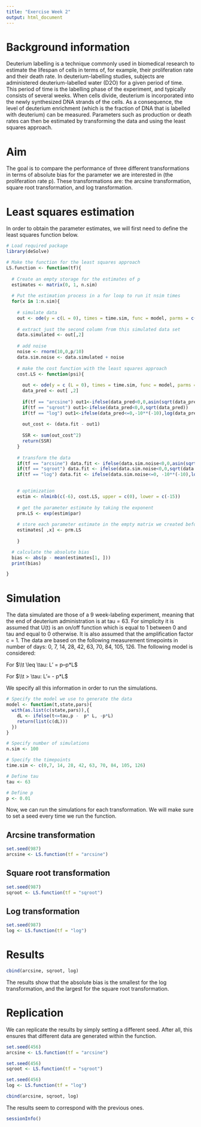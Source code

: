 ```yaml
---
title: "Exercise Week 2"
output: html_document
---
```


# Background information
Deuterium labelling is a technique commonly used in biomedical research to estimate the lifespan of cells in terms of, for example, their proliferation rate and their death rate. In deuterium-labelling studies, subjects are administered deuterium-labelled water (D2O) for a given period of time. This period of time is the labelling phase of the experiment, and typically consists of several weeks. When cells divide, deuterium is incorporated into the newly synthesized DNA strands of the cells. As a consequence, the level of deuterium enrichment (which is the fraction of DNA that is labelled with deuterium) can be measured. Parameters such as production or death rates can then be estimated by transforming the data and using the least squares approach. 

# Aim
The goal is to compare the performance of three different transformations in terms of absolute bias for the parameter we are interested in (the proliferation rate p). These transformations are: the arcsine transformation, square root transformation, and log transformation.

# Least squares estimation
In order to obtain the parameter estimates, we will first need to define the least squares function below.
```r
# Load required package
library(deSolve)

# Make the function for the least squares approach
LS.function <- function(tf){
  
  # Create an empty storage for the estimates of p 
  estimates <- matrix(0, 1, n.sim)
  
  # Put the estimation process in a for loop to run it nsim times 
  for(x in 1:n.sim){
    
    # simulate data
    out <- ode(y = c(L = 0), times = time.sim, func = model, parms = c(p,tau))
    
    # extract just the second column from this simulated data set
    data.simulated <- out[,2]  
    
    # add noise
    noise <- rnorm(10,0,p/10) 
    data.sim.noise <- data.simulated + noise
    
    # make the cost function with the least squares approach 
    cost.LS <- function(psi){
      
      out <- ode(y = c (L = 0), times = time.sim, func = model, parms = c(p = exp(psi[1]), tau))
      data_pred <- out[ ,2]
      
      if(tf == "arcsine") out1<-ifelse(data_pred<0,0,asin(sqrt(data_pred)))
      if(tf == "sqroot") out1<-ifelse(data_pred<0,0,sqrt(data_pred))
      if(tf == "log") out1<-ifelse(data_pred<=0,-10**(-10),log(data_pred))
      
      out_cost <- (data.fit - out1) 
      
      SSR <- sum(out_cost^2)
      return(SSR)
    }
    
    # transform the data 
    if(tf == "arcsine") data.fit <- ifelse(data.sim.noise<0,0,asin(sqrt(data.sim.noise)))
    if(tf == "sqroot") data.fit <- ifelse(data.sim.noise<0,0,sqrt(data.sim.noise))
    if(tf == "log") data.fit <- ifelse(data.sim.noise<=0, -10**(-10),log(data.sim.noise))

    
    # optimization
    estim <- nlminb(c(-6), cost.LS, upper = c(0), lower = c(-15))
    
    # get the parameter estimate by taking the exponent 
    prm.LS <- exp(estim$par)
    
    # store each parameter estimate in the empty matrix we created before 
    estimates[ ,x] <- prm.LS  
    
    }

  # calculate the absolute bias
  bias <- abs(p - mean(estimates[1, ]))
  print(bias)

}


```

# Simulation
The data simulated are those of a 9 week-labeling experiment, meaning that the end of deuterium administration is at tau = 63. For simplicity it is assumed that U(t) is an on/off function which is equal to 1 between 0 and tau and equal to 0 otherwise. It is also assumed that the amplification factor c = 1. The data are based on the following measurement timepoints in number of days: 0, 7, 14, 28, 42, 63, 70, 84, 105, 126. The following model is considered:


For $\\t \leq \tau: L’ = p–p*L$

For $\\t > \tau: L’= - p*L$


We specify all this information in order to run the simulations.
```r
# Specify the model we use to generate the data
model <- function(t,state,pars){
  with(as.list(c(state,pars)),{
    dL <- ifelse(t<=tau,p -  p* L, -p*L)
    return(list(c(dL)))
  })
}

# Specify number of simulations
n.sim <- 100

# Specify the timepoints 
time.sim <- c(0,7, 14, 28, 42, 63, 70, 84, 105, 126)

# Define tau
tau <- 63

# Define p
p <- 0.01
```

Now, we can run the simulations for each transformation. We will make sure to set a seed every time we run the function.

## Arcsine transformation
```r
set.seed(987)
arcsine <- LS.function(tf = "arcsine")
```

## Square root transformation
```r
set.seed(987)
sqroot <- LS.function(tf = "sqroot")
```

## Log transformation 
```r
set.seed(987)
log <- LS.function(tf = "log")
```

# Results
```r
cbind(arcsine, sqroot, log)
```
The results show that the absolute bias is the smallest for the log transformation, and the largest for the square root transformation.

# Replication
We can replicate the results by simply setting a different seed. After all, this ensures that different data are generated within the function. 
```r
set.seed(456)
arcsine <- LS.function(tf = "arcsine")

set.seed(456)
sqroot <- LS.function(tf = "sqroot")

set.seed(456)
log <- LS.function(tf = "log")

cbind(arcsine, sqroot, log)
```
The results seem to correspond with the previous ones.

```r
sessionInfo()
```
